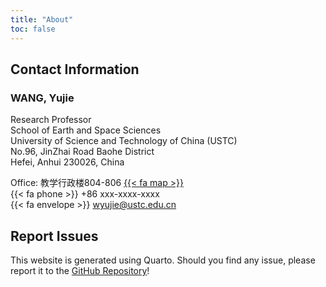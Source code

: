 ```yaml
---
title: "About"
toc: false
---
```


## Contact Information

### WANG, Yujie
Research Professor \
School of Earth and Space Sciences \
University of Science and Technology of China (USTC) \
No.96, JinZhai Road Baohe District \
Hefei, Anhui 230026, China \

Office: 教学行政楼804-806 [{{< fa map >}}](https://ustc.edu.cn/info/1009/1036.htm){target="_blank"} \
{{< fa phone >}} +86 xxx-xxxx-xxxx \
{{< fa envelope >}} [wyujie@ustc.edu.cn](mailto:wyujie@ustc.edu.cn)

## Report Issues

This website is generated using Quarto. Should you find any issue, please report it to the [GitHub Repository](https://github.com/silicormosia/silicormosia.github.io){target="_blank"}!
